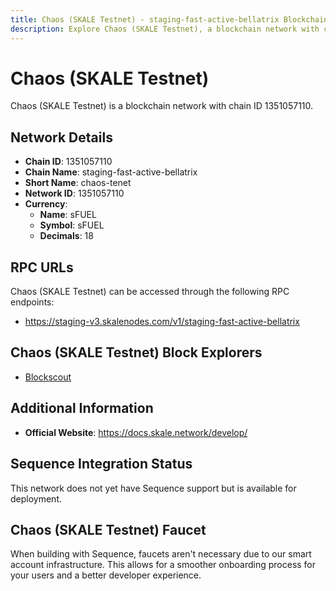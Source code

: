 ```yaml
--- 
title: Chaos (SKALE Testnet) - staging-fast-active-bellatrix Blockchain Network
description: Explore Chaos (SKALE Testnet), a blockchain network with chain ID 1351057110. Learn about its native currency, sFUEL, and how to interact with the network.
---
```


# Chaos (SKALE Testnet)

Chaos (SKALE Testnet) is a blockchain network with chain ID 1351057110.

## Network Details

- **Chain ID**: 1351057110
- **Chain Name**: staging-fast-active-bellatrix
- **Short Name**: chaos-tenet
- **Network ID**: 1351057110
- **Currency**: 
  - **Name**: sFUEL
  - **Symbol**: sFUEL
  - **Decimals**: 18

## RPC URLs

Chaos (SKALE Testnet) can be accessed through the following RPC endpoints:

- https://staging-v3.skalenodes.com/v1/staging-fast-active-bellatrix

## Chaos (SKALE Testnet) Block Explorers

- [Blockscout](https://staging-fast-active-bellatrix.explorer.staging-v3.skalenodes.com)

## Additional Information

- **Official Website**: https://docs.skale.network/develop/

## Sequence Integration Status

This network does not yet have Sequence support but is available for deployment.

## Chaos (SKALE Testnet) Faucet

When building with Sequence, faucets aren't necessary due to our smart account infrastructure. This allows for a smoother onboarding process for your users and a better developer experience.
